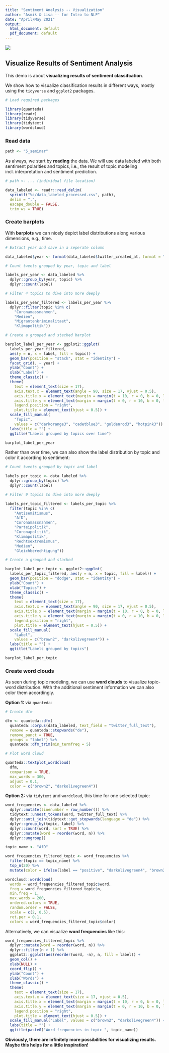 ```yaml
---
title: "Sentiment Analysis -- Visualization"
author: "Asmik & Lisa -- for Intro to NLP"
date: "April/May 2021"
output:
  html_document: default
  pdf_document: default
---
```


![](../../Logo_Consulting.JPG)

## Visualize Results of Sentiment Analysis

This demo is about **visualizing results of sentiment classifcation**.

We show how to visualize classification results in different ways, mostly using the `tidyverse` and `ggplot2` packages.

```r
# Load required packages

library(quanteda)
library(readr)
library(tidyverse)
library(tidytext)
library(wordcloud)

```

### Read data

```r

path <- "5_seminar"

```

As always, we start by **reading** the data.
We will use data labeled with both sentiment polarities and topics, i.e., the result of topic modeling incl. interpretation and sentiment prediction.

```r

# path <- ... (individual file location)

data_labeled <- readr::read_delim(
  sprintf("%s/data_labeled_processed.csv", path),
  delim = ",", 
  escape_double = FALSE, 
  trim_ws = TRUE)

```

### Create barplots

With **barplots** we can nicely depict label distributions along various dimensions, e.g., time.

```r

# Extract year and save in a seperate column

data_labeled$year <- format(data_labeled$twitter_created_at, format = "%Y")

# Count tweets grouped by year, topic and label

labels_per_year <- data_labeled %>% 
  dplyr::group_by(year, topic) %>% 
  dplyr::count(label) 

# Filter 4 topics to dive into more deeply

labels_per_year_filtered <- labels_per_year %>% 
  dplyr::filter(topic %in% c(
    "Coronamassnahmen", 
    "Medien", 
    "Migrantenkriminalitaet", 
    "Klimapolitik"))

# Create a grouped and stacked barplot

barplot_label_per_year <- ggplot2::ggplot(
  labels_per_year_filtered, 
  aes(y = n, x = label, fill = topic)) +
  geom_bar(position = "stack", stat = "identity") +
  facet_grid(. ~ year) +
  ylab("Count") +
  xlab("Label") +
  theme_classic() +
  theme(
    text = element_text(size = 17),
    axis.text.x = element_text(angle = 90, size = 17, vjust = 0.5),
    axis.title.x = element_text(margin = margin(t = 10, r = 0, b = 0, l = 0)),
    axis.title.y = element_text(margin = margin(t = 0, r = 10, b = 0, l = 0)),
    legend.position = "right",
    plot.title = element_text(hjust = 0.5)) +
  scale_fill_manual(
    "Topic",
    values = c("darkorange3", "cadetblue3", "goldenrod3", "hotpink3")) +
  labs(title = "") +
  ggtitle("Labels grouped by topics over time")

barplot_label_per_year

```

Rather than over time, we can also show the label distribution by topic and color it according to sentiment:

```r

# Count tweets grouped by topic and label

labels_per_topic <- data_labeled %>% 
  dplyr::group_by(topic) %>% 
  dplyr::count(label)

# Filter 9 topics to dive into more deeply

labels_per_topic_filtered <- labels_per_topic %>% 
  filter(topic %in% c(
    "Antisemitismus", 
    "AfD", 
    "Coronamassnahmen",
    "Parteipolitik", 
    "Coronapolitik", 
    "Klimapolitik",
    "Rechtsextremismus", 
    "Medien", 
    "Gleichberechtigung"))

# Create a grouped and stacked 

barplot_label_per_topic <- ggplot2::ggplot(
  labels_per_topic_filtered, aes(y = n, x = topic, fill = label)) +
  geom_bar(position = "dodge", stat = "identity") +
  ylab("Count") +
  xlab("Topics") +
  theme_classic() +
  theme(
    text = element_text(size = 17),
    axis.text.x = element_text(angle = 90, size = 17, vjust = 0.5),
    axis.title.x = element_text(margin = margin(t = 10, r = 0, b = 0, l = 0)),
    axis.title.y = element_text(margin = margin(t = 0, r = 10, b = 0, l = 0)),
    legend.position = "right",
    plot.title = element_text(hjust = 0.5)) +
  scale_fill_manual(
    "Label",
    values = c("brown2", "darkolivegreen4")) +
  labs(title = "") +
  ggtitle("Labels grouped by topics")

barplot_label_per_topic

```
### Create word clouds

As seen during topic modeling, we can use **word clouds** to visualize topic-word distribution.
With the additional sentiment information we can also color them accordingly.

**Option 1:** via `quanteda`:

```r

# Create dfm

dfm <- quanteda::dfm(
  quanteda::corpus(data_labeled, text_field = "twitter_full_text"),
  remove = quanteda::stopwords("de"),
  remove_punct = TRUE,
  groups = "label") %>%
  quanteda::dfm_trim(min_termfreq = 5)

# Plot word cloud

quanteda::textplot_wordcloud(
  dfm,
  comparison = TRUE,
  max_words = 300,
  adjust = 0.1,
  color = c("brown2", "darkolivegreen4"))

```

**Option 2:** via `tidytext` and `wordcloud`, this time for one selected topic:

```r

word_frequencies <- data_labeled %>%
  dplyr::mutate(linenumber = row_number()) %>%
  tidytext::unnest_tokens(word, twitter_full_text) %>%
  dplyr::anti_join(tidytext::get_stopwords(language = "de")) %>% 
  dplyr::group_by(topic, label) %>% 
  dplyr::count(word, sort = TRUE) %>%
  dplyr::mutate(word = reorder(word, n)) %>% 
  dplyr::ungroup()

topic_name <- "AfD"

word_frequencies_filtered_topic <- word_frequencies %>% 
  filter(topic == topic_name) %>% 
  top_n(20) %>% 
  mutate(color = ifelse(label == "positive", "darkolivegreen4", "brown2"))

wordcloud::wordcloud(
  words = word_frequencies_filtered_topic$word,
  freq = word_frequencies_filtered_topic$n,
  min.freq = 1,
  max.words = 200,
  ordered.colors = TRUE,
  random.order = FALSE,
  scale = c(2, 0.5),
  rot.per = 0.1,
  colors = word_frequencies_filtered_topic$color)

```

Alternatively, we can visualize **word frequencies** like this:

```r

word_frequencies_filtered_topic %>%
  dplyr::mutate(word = reorder(word, n)) %>%
  dplyr::filter(n > 1) %>% 
  ggplot2::ggplot(aes(reorder(word, -n), n, fill = label)) +
  geom_col() +
  xlab(NULL) +
  coord_flip() +
  ylab("Count") +
  xlab("Words") +
  theme_classic() +
  theme(
    text = element_text(size = 17),
    axis.text.x = element_text(size = 17, vjust = 0.5),
    axis.title.x = element_text(margin = margin(t = 10, r = 0, b = 0, l = 0)),
    axis.title.y = element_text(margin = margin(t = 0, r = 10, b = 0, l = 0)),
    legend.position = "right",
    plot.title = element_text(hjust = 0.5)) +
  scale_fill_manual("Label", values = c("brown2", "darkolivegreen4")) +
  labs(title = "") +
  ggtitle(paste0("Word frequencies in topic ", topic_name))

```

**Obviously, there are infinitely more possibilities for visualizing results. Maybe this helps for a little inspiration!**


